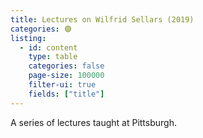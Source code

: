 ```yaml
---
title: Lectures on Wilfrid Sellars (2019)
categories: 🟣
listing:
  - id: content
    type: table 
    categories: false
    page-size: 100000
    filter-ui: true
    fields: ["title"]
---
```


A series of lectures taught at Pittsburgh.